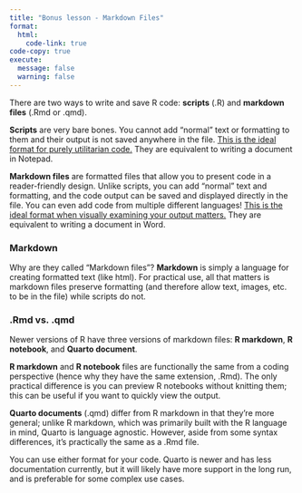 ```yaml
---
title: "Bonus lesson - Markdown Files"
format:
  html:
    code-link: true
code-copy: true
execute: 
  message: false
  warning: false
---
```


There are two ways to write and save R code: **scripts** (.R) and **markdown files** (.Rmd or .qmd).

**Scripts** are very bare bones. You cannot add "normal" text or formatting to them and their output is not saved anywhere in the file. [This is the ideal format for purely utilitarian code.]{.underline} They are equivalent to writing a document in Notepad.

**Markdown files** are formatted files that allow you to present code in a reader-friendly design. Unlike scripts, you can add "normal" text and formatting, and the code output can be saved and displayed directly in the file. You can even add code from multiple different languages! [This is the ideal format when visually examining your output matters.]{.underline} They are equivalent to writing a document in Word.

::: callout-note
### Markdown

Why are they called "Markdown files"? **Markdown** is simply a language for creating formatted text (like html). For practical use, all that matters is markdown files preserve formatting (and therefore allow text, images, etc. to be in the file) while scripts do not.
:::

::: callout-note
### .Rmd vs. .qmd

Newer versions of R have three versions of markdown files: **R markdown**, **R notebook**, and **Quarto document**.

**R markdown** and **R notebook** files are functionally the same from a coding perspective (hence why they have the same extension, .Rmd). The only practical difference is you can preview R notebooks without knitting them; this can be useful if you want to quickly view the output.

**Quarto documents** (.qmd) differ from R markdown in that they're more general; unlike R markdown, which was primarily built with the R language in mind, Quarto is language agnostic. However, aside from some syntax differences, it's practically the same as a .Rmd file.

You can use either format for your code. Quarto is newer and has less documentation currently, but it will likely have more support in the long run, and is preferable for some complex use cases.
:::
